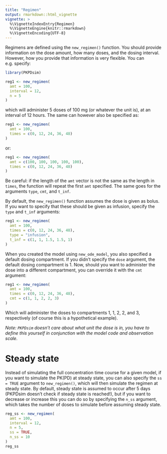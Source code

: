 ```yaml
---
title: "Regimen"
output: rmarkdown::html_vignette
vignette: >
  %\VignetteIndexEntry{Regimen}
  %\VignetteEngine{knitr::rmarkdown}
  %\VignetteEncoding{UTF-8}
---
```


Regimens are defined using the `new_regimen()` function. You should provide information on the dose amount, how many doses, and the dosing interval. However, how you provide that information is very flexible. You can e.g. specify:

```r
library(PKPDsim)
```

```r
reg1 <- new_regimen(
  amt = 100,
  interval = 12,
  n = 5
)
```

which will administer 5 doses of 100 mg (or whatever the unit is), at an interval of 12 hours. The same can however also be specified as:

```r
reg1 <- new_regimen(
  amt = 100,
  times = c(0, 12, 24, 36, 48)
)
```

or:

```r
reg1 <- new_regimen(
  amt = c(100, 100, 100, 100, 100),
  times = c(0, 12, 24, 36, 48)
)
```

Be careful: if the length of the `amt` vector is not the same as the length in `times`, the function will repeat the first `amt` specified. The same goes for the arguments `type`, `cmt`, and `t_inf`.

By default, the `new_regimen()` function assumes the dose is given as bolus. If you want to specify that these should be given as infusion, specify the `type` and `t_inf` arguments:

```r
reg1 <- new_regimen(
  amt = 100,
  times = c(0, 12, 24, 36, 48),
  type = "infusion",
  t_inf = c(1, 1, 1.5, 1.5, 1)
)
```

When you created the model using `new_ode_model`, you also specified a default dosing compartment. If you didn't specify the `dose` argument, the default dosing compartment is 1. Now, should you want to administer the dose into a different compartment, you can override it with the `cmt` argument:

```r
reg1 <- new_regimen(
  amt = 100,
  times = c(0, 12, 24, 36, 48),
  cmt = c(1, 1, 2, 2, 3)
)
```

Which will administer the doses to compartments 1, 1, 2, 2, and 3, respectively (of course this is a hypothetical example).

*Note: `PKPDsim` doesn't care about what unit the dose is in, you have to define this yourself in conjunction with the model code and observation scale.*

# Steady state

Instead of simulating the full concentration time course for a given model,
if you want to simulate the PK(PD) at steady state, you can also specify
the `ss = TRUE` argument to `new_regimen()`, which will then simulate the
regimen at steady state. By default, steady state is assumed to occur after
5 days (PKPDsim doesn't check if steady state is reached!), but if you want
to decrease or increase this you can do so by specifying the `n_ss` argument, which takes the number of doses to simulate before assuming steady state.

```r
reg_ss <- new_regimen(
  amt = 100,
  interval = 12,
  n = 5,
  ss = TRUE,
  n_ss = 10
)
reg_ss
```
